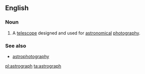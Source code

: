 ==English==
{{wikipedia}}

===Noun===
{{en-noun}}

# {{label|en|astronomy}} A [[telescope]] designed and used for [[astronomical]] [[photography]].

===See also===
* [[astrophotography]]

[[pl:astrograph]]
[[ta:astrograph]]